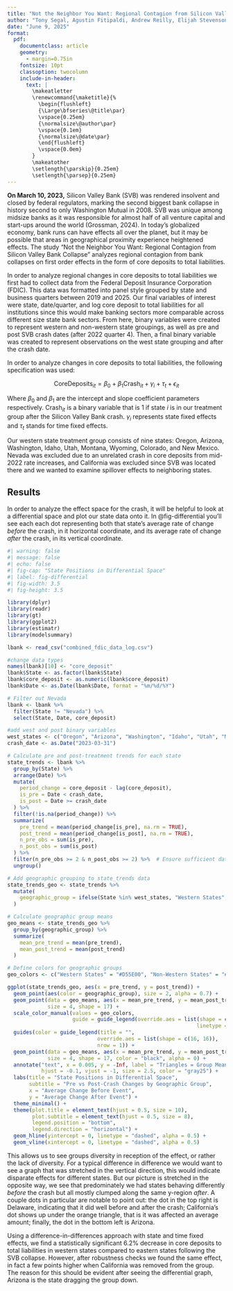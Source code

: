 ```yaml
---
title: "Not the Neighbor You Want: Regional Contagion from Silicon Valley Bank Collapse"
author: "Tony Segal, Agustin Fitipaldi, Andrew Reilly, Elijah Stevenson"
date: "June 9, 2025"
format: 
  pdf:
    documentclass: article
    geometry: 
      - margin=0.75in
    fontsize: 10pt
    classoption: twocolumn
    include-in-header: 
      text: |
        \makeatletter
        \renewcommand{\maketitle}{%
          \begin{flushleft}
          {\Large\bfseries\@title\par}
          \vspace{0.25em}
          {\normalsize\@author\par}
          \vspace{0.1em}
          {\normalsize\@date\par}
          \end{flushleft}
          \vspace{0.0em}
        }
        \makeatother
        \setlength{\parskip}{0.25em}
        \setlength{\parsep}{0.25em}
---
```


**On March 10, 2023,** Silicon Valley Bank (SVB) was rendered insolvent and closed by federal regulators, marking the second biggest bank collapse in history second to only Washington Mutual in 2008. SVB was unique among midsize banks as it was responsible for almost half of all venture capital and start-ups around the world (Grossman, 2024). In today's globalized economy, bank runs can have effects all over the planet, but it may be possible that areas in geographical proximity experience heightened effects. The study "Not the Neighbor You Want: Regional Contagion from Silicon Valley Bank Collapse" analyzes regional contagion from bank collapses on first order effects in the form of core deposits to total liabilities.

In order to analyze regional changes in core deposits to total liabilities we first had to collect data from the Federal Deposit Insurance Corporation (FDIC). This data was formatted into panel style grouped by state and business quarters between 2019 and 2025. Our final variables of interest were state, date/quarter, and log core deposit to total liabilities for all institutions since this would make banking sectors more comparable across different size state bank sectors. From here, binary variables were created to represent western and non-western state groupings, as well as pre and post SVB crash dates (after 2022 quarter 4). Then, a final binary variable was created to represent observations on the west state grouping and after the crash date.

In order to analyze changes in core deposits to total liabilities, the following specification was used:

$$
\text{CoreDeposits}_{it} = \beta_0 + \beta_1\text{Crash}_{it} + \gamma_i + \tau_t + \epsilon_{it}
$$

Where $\beta_0$ and $\beta_1$ are the intercept and slope coefficient parameters respectively. $\text{Crash}_{it}$ is a binary variable that is $1$ if state $i$ is in our treatment group after the Silicon Valley Bank crash. $\gamma_i$ represents state fixed effects and $\tau_t$ stands for time fixed effects.

Our western state treatment group consists of nine states: Oregon, Arizona, Washington, Idaho, Utah, Montana, Wyoming, Colorado, and New Mexico. Nevada was excluded due to an unrelated crash in core deposits from mid-2022 rate increases, and California was excluded since SVB was located there and we wanted to examine spillover effects to neighboring states.

## Results

In order to analyze the effect space for the crash, it will be helpful to look at a differential space and plot our state data onto it. In @fig-differential you'll see each each dot representing both that state's average rate of change *before* the crash, in it horizontal coordinate, and its average rate of change *after* the crash, in its vertical coordinate.

```r
#| warning: false
#| message: false
#| echo: false
#| fig-cap: "State Positions in Differential Space"
#| label: fig-differential
#| fig-width: 3.5
#| fig-height: 3.5

library(dplyr)
library(readr)
library(gt)
library(ggplot2)
library(estimatr)
library(modelsummary)

lbank <- read_csv("combined_fdic_data_log.csv")

#change data types
names(lbank)[10] <- "core_deposit"
lbank$State <- as.factor(lbank$State)
lbank$core_deposit <- as.numeric(lbank$core_deposit)
lbank$Date <- as.Date(lbank$Date, format = "%m/%d/%Y")

# Filter out Nevada
lbank <- lbank %>%
  filter(State != "Nevada") %>% 
  select(State, Date, core_deposit)

#add west and post binary variables
west_states <- c("Oregon", "Arizona", "Washington", "Idaho", "Utah", "Montana", "Wyoming", "Colorado", "New Mexico")
crash_date <- as.Date("2023-03-31")

# Calculate pre and post-treatment trends for each state
state_trends <- lbank %>%
  group_by(State) %>%
  arrange(Date) %>%
  mutate(
    period_change = core_deposit - lag(core_deposit),
    is_pre = Date < crash_date,
    is_post = Date >= crash_date
  ) %>%
  filter(!is.na(period_change)) %>%
  summarize(
    pre_trend = mean(period_change[is_pre], na.rm = TRUE),
    post_trend = mean(period_change[is_post], na.rm = TRUE),
    n_pre_obs = sum(is_pre),
    n_post_obs = sum(is_post)
  ) %>%
  filter(n_pre_obs >= 2 & n_post_obs >= 2) %>%  # Ensure sufficient data
  ungroup()

# Add geographic grouping to state_trends data
state_trends_geo <- state_trends %>%
  mutate(
    geographic_group = ifelse(State %in% west_states, "Western States", "Non-Western States")
  )

# Calculate geographic group means
geo_means <- state_trends_geo %>%
  group_by(geographic_group) %>%
  summarize(
    mean_pre_trend = mean(pre_trend),
    mean_post_trend = mean(post_trend)
  )

# Define colors for geographic groups
geo_colors <- c("Western States" = "#D55E00", "Non-Western States" = "#009E73")

ggplot(state_trends_geo, aes(x = pre_trend, y = post_trend)) +
  geom_point(aes(color = geographic_group), size = 2, alpha = 0.7) +
  geom_point(data = geo_means, aes(x = mean_pre_trend, y = mean_post_trend, color = geographic_group), 
             size = 4, shape = 17) +
  scale_color_manual(values = geo_colors,
                     guide = guide_legend(override.aes = list(shape = c(16, 16), 
                                                             linetype = c(0, 0)))) +
  guides(color = guide_legend(title = "",
                             override.aes = list(shape = c(16, 16)),
                             nrow = 1)) +
  geom_point(data = geo_means, aes(x = mean_pre_trend, y = mean_post_trend), 
             size = 4, shape = 17, color = "black", alpha = 0) +
  annotate("text", x = 0.005, y = -Inf, label = "Triangles = Group Means", 
           hjust = -0.1, vjust = -1, size = 2.5, color = "gray25") +
  labs(title = "State Positions in Differential Space",
       subtitle = "Pre vs Post-Crash Changes by Geographic Group",
       x = "Average Change Before Event",
       y = "Average Change After Event") +
  theme_minimal() +
  theme(plot.title = element_text(hjust = 0.5, size = 10),
        plot.subtitle = element_text(hjust = 0.5, size = 8),
        legend.position = "bottom",
        legend.direction = "horizontal") +
  geom_hline(yintercept = 0, linetype = "dashed", alpha = 0.5) +
  geom_vline(xintercept = 0, linetype = "dashed", alpha = 0.5)
```

This allows us to see groups diversity in reception of the effect, or rather the lack of diversity. For a typical difference in difference we would want to see a graph that was stretched in the vertical direction, this would indicate disparate effects for different states. But our picture is stretched in the opposite way, we see that predominately we had states behaving differently *before* the crash but all mostly clumped along the same y-region *after*. A couple dots in particular are notable to point out: the dot in the top right is Delaware, indicating that it did well before and after the crash; California's dot shows up under the orange triangle, that is it was affected an average amount; finally, the dot in the bottom left is Arizona.

Using a difference-in-differences approach with state and time fixed effects, we find a statistically significant 6.2% decrease in core deposits to total liabilities in western states compared to eastern states following the SVB collapse. However, after robustness checks we found the same effect, in fact a few points higher when California was removed from the group. The reason for this should be evident after seeing the differential graph, Arizona is the state dragging the group down.
